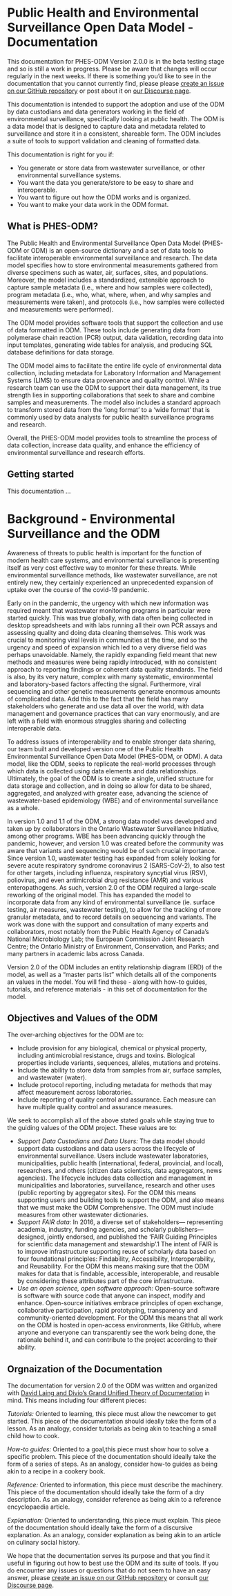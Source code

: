 # Public Health and Environmental Surveillance Open Data Model - Documentation

::: callout-warning
This documentation for PHES-ODM Version 2.0.0 is in the beta testing stage and so is still a work in progress. Please be aware that changes will occur regularly in the next weeks. If there is something you'd like to see in the documentation that you cannot currently find, please please [create an issue on our GitHub repository](https://github.com/Big-Life-Lab/PHES-ODM) or post about it on [our Discourse page](https://odm.discourse.group/).
:::

This documentation is intended to support the adoption and use of the ODM by data custodians and data generators working in the field of environmental surveillance, specifically looking at public health. The ODM is a data model that is designed to capture data and metadata related to surveillance and store it in a consistent, shareable form. The ODM includes a suite of tools to support validation and cleaning of formatted data.

This documentation is right for you if:

-   You generate or store data from wastewater surveillance, or other environmental surveillance systems.
-   You want the data you generate/store to be easy to share and interoperable.
-   You want to figure out how the ODM works and is organized.
-   You want to make your data work in the ODM format.

## What is PHES-ODM?

The Public Health and Environmental Surveillance Open Data Model (PHES-ODM or ODM) is an open-source dictionary and a set of data tools to facilitate interoperable environmental surveillance and research. The data model specifies how to store environmental measurements gathered from diverse specimens such as water, air, surfaces, sites, and populations. Moreover, the model includes a standardized, extensible approach to capture sample metadata (i.e., where and how samples were collected), program metadata (i.e., who, what, where, when, and why samples and measurements were taken), and protocols (i.e., how samples were collected and measurements were performed).

The ODM model provides software tools that support the collection and use of data formatted in ODM. These tools include generating data from polymerase chain reaction (PCR) output, data validation, recording data into input templates, generating wide tables for analysis, and producing SQL database definitions for data storage.

The ODM model aims to facilitate the entire life cycle of environmental data collection, including metadata for Laboratory Information and Management Systems (LIMS) to ensure data provenance and quality control. While a research team can use the ODM to support their data management, its true strength lies in supporting collaborations that seek to share and combine samples and measurements. The model also includes a standard approach to transform stored data from the 'long format' to a 'wide format' that is commonly used by data analysts for public health surveillance programs and research.

Overall, the PHES-ODM model provides tools to streamline the process of data collection, increase data quality, and enhance the efficiency of environmental surveillance and research efforts.

## Getting started

This documentation ...

# Background - Environmental Surveillance and the ODM {.unnumbered}

Awareness of threats to public health is important for the function of modern health care systems, and environmental surveillance is presenting itself as very cost effective way to monitor for these threats. While environmental surveillance methods, like wastewater surveillance, are not entirely new, they certainly experienced an unprecedented expansion of uptake over the course of the covid-19 pandemic.

Early on in the pandemic, the urgency with which new information was required meant that wastewater monitoring programs in particular were started quickly. This was true globally, with data often being collected in desktop spreadsheets and with labs running all their own PCR assays and assessing quality and doing data cleaning themselves. This work was crucial to monitoring viral levels in communities at the time, and so the urgency and speed of expansion which led to a very diverse field was perhaps unavoidable. Namely, the rapidly expanding field meant that new methods and measures were being rapidly introduced, with no consistent approach to reporting findings or coherent data quality standards. The field is also, by its very nature, complex with many systematic, environmental and laboratory-based factors affecting the signal. Furthermore, viral sequencing and other genetic measurements generate enormous amounts of complicated data. Add this to the fact that the field has many stakeholders who generate and use data all over the world, with data management and governance practices that can vary enormously, and are left with a field with enormous struggles sharing and collecting interoperable data.

To address issues of interoperability and to enable stronger data sharing, our team built and developed version one of the Public Health Environmental Surveillance Open Data Model (PHES-ODM, or ODM). A data model, like the ODM, seeks to replicate the real-world processes through which data is collected using data elements and data relationships. Ultimately, the goal of the ODM is to create a single, unified structure for data storage and collection, and in doing so allow for data to be shared, aggregated, and analyzed with greater ease, advancing the science of wastewater-based epidemiology (WBE) and of environmental surveillance as a whole.

In version 1.0 and 1.1 of the ODM, a strong data model was developed and taken up by collaborators in the Ontario Wastewater Surveillance Initiative, among other programs. WBE has been advancing quickly through the pandemic, however, and version 1.0 was created before the community was aware that variants and sequencing would be of such crucial importance. Since version 1.0, wastewater testing has expanded from solely looking for severe acute respiratory syndrome coronavirus 2 (SARS-CoV-2), to also test for other targets, including influenza, respiratory syncytial virus (RSV), poliovirus, and even antimicrobial drug resistance (AMR) and various enteropathogens. As such, version 2.0 of the ODM required a large-scale reworking of the original model. This has expanded the model to incorporate data from any kind of environmental surveillance (ie. surface testing, air measures, wastewater testing), to allow for the tracking of more granular metadata, and to record details on sequencing and variants. The work was done with the support and consultation of many experts and collaborators, most notably from the Public Health Agency of Canada's National Microbiology Lab; the European Commission Joint Research Centre; the Ontario Ministry of Environment, Conservation, and Parks; and many partners in academic labs across Canada.

Version 2.0 of the ODM includes an entity relationship diagram (ERD) of the model, as well as a "master parts list" which details all of the components an values in the model. You will find these - along with how-to guides, tutorials, and reference materials - in this set of documentation for the model.

## Objectives and Values of the ODM

The over-arching objectives for the ODM are to:

-   Include provision for any biological, chemical or physical property, including antimicrobial resistance, drugs and toxins. Biological properties include variants, sequences, alleles, mutations and proteins.
-   Include the ability to store data from samples from air, surface samples, and wastewater (water).
-   Include protocol reporting, including metadata for methods that may affect measurement across laboratories.
-   Include reporting of quality control and assurance. Each measure can have multiple quality control and assurance measures.

We seek to accomplish all of the above stated goals while staying true to the guiding values of the ODM project. These values are to:

-   *Support Data Custodians and Data Users:* The data model should support data custodians and data users across the lifecycle of environmental surveillance. Users include wastewater laboratories, municipalities, public health (international, federal, provincial, and local), researchers, and others (citizen data scientists, data aggregators, news agencies). The lifecycle includes data collection and management in municipalities and laboratories, surveillance, research and other uses (public reporting by aggregator sites). For the ODM this means supporting users and building tools to support the ODM, and also means that we must make the ODM Comprehensive. The ODM must include measures from other wastewater dictionaries.
-   *Support FAIR data:* In 2016, a diverse set of stakeholders--- representing academia, industry, funding agencies, and scholarly publishers---designed, jointly endorsed, and published the 'FAIR Guiding Principles for scientific data management and stewardship'.1 The intent of FAIR is to improve infrastructure supporting reuse of scholarly data based on four foundational principles: Findability, Accessibility, Interoperability, and Reusability. For the ODM this means making sure that the ODM makes for data that is findable, accessible, interoperable, and reusable by considering these attributes part of the core infrastructure.
-   *Use an open science, open software approach:* Open-source software is software with source code that anyone can inspect, modify and enhance. Open-source initiatives embrace principles of open exchange, collaborative participation, rapid prototyping, transparency and community-oriented development. For the ODM this means that all work on the ODM is hosted in open-access environments, like GitHub, where anyone and everyone can transparently see the work being done, the rationale behind it, and can contribute to the project according to their ability.

## Orgnaization of the Documentation

The documentation for version 2.0 of the ODM was written and organized with [David Laing and Divio's Grand Unified Theory of Documentation](https://documentation.divio.com/#:~:text=The%20Grand%20Unified%20Theory%20of,guides%2C%20technical%20reference%20and%20explanation.) in mind. This means including four different pieces:

*Tutorials:* Oriented to learning, this piece must allow the newcomer to get started. This piece of the documentation should ideally take the form of a lesson. As an analogy, consider tutorials as being akin to teaching a small child how to cook.

*How-to guides:* Oriented to a goal,this piece must show how to solve a specific problem. This piece of the documentation should ideally take the form of a series of steps. As an analogy, consider how-to guides as being akin to a recipe in a cookery book.

*Reference:* Oriented to information, this piece must describe the machinery. This piece of the documentation should ideally take the form of a dry description. As an analogy, consider reference as being akin to a reference encyclopaedia article.

*Explanation:* Oriented to understanding, this piece must explain. This piece of the documentation should ideally take the form of a discursive explanation. As an analogy, consider explanation as being akin to an article on culinary social history.

We hope that the documentation serves its purpose and that you find it useful in figuring out how to best use the ODM and its suite of tools. If you do encounter any issues or questions that do not seem to have an easy answer, please [create an issue on our GitHub repository](https://github.com/Big-Life-Lab/PHES-ODM) or consult [our Discourse page](https://odm.discourse.group/).
